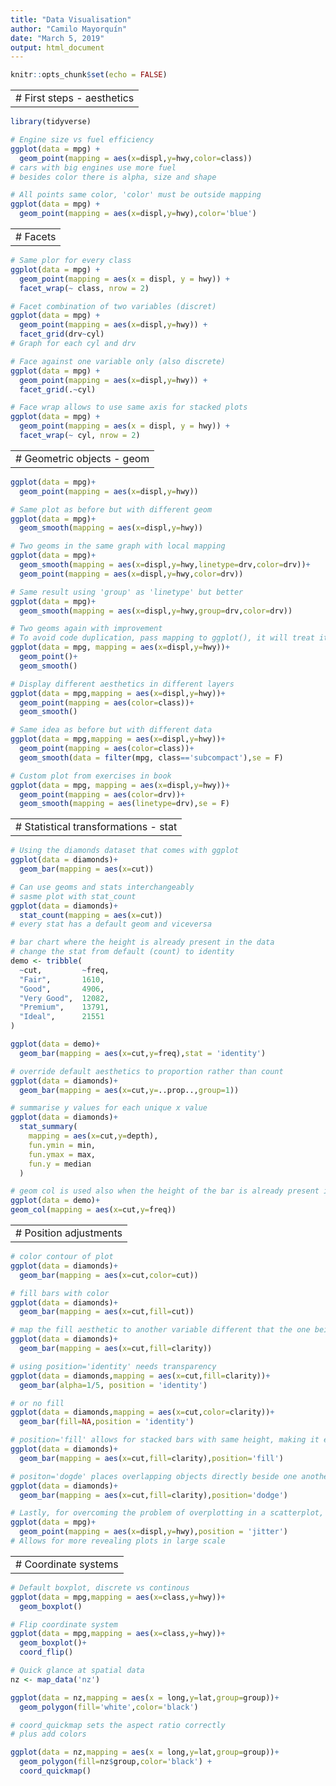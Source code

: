 ```yaml
---
title: "Data Visualisation"
author: "Camilo Mayorquín"
date: "March 5, 2019"
output: html_document
---
```


```r
knitr::opts_chunk$set(echo = FALSE)
```

--------------------------------------------------------
# First steps - aesthetics
--------------------------------------------------------

```r
library(tidyverse)

# Engine size vs fuel efficiency
ggplot(data = mpg) +
  geom_point(mapping = aes(x=displ,y=hwy,color=class))
# cars with big engines use more fuel
# besides color there is alpha, size and shape
```



```r
# All points same color, 'color' must be outside mapping
ggplot(data = mpg) +
  geom_point(mapping = aes(x=displ,y=hwy),color='blue')
```

--------------------------------------------------------
# Facets
--------------------------------------------------------

```r
# Same plor for every class
ggplot(data = mpg) + 
  geom_point(mapping = aes(x = displ, y = hwy)) + 
  facet_wrap(~ class, nrow = 2)
```

```r
# Facet combination of two variables (discret)
ggplot(data = mpg) +
  geom_point(mapping = aes(x=displ,y=hwy)) +
  facet_grid(drv~cyl)
# Graph for each cyl and drv
```

```r
# Face against one variable only (also discrete)
ggplot(data = mpg) +
  geom_point(mapping = aes(x=displ,y=hwy)) +
  facet_grid(.~cyl)
```

```r
# Face wrap allows to use same axis for stacked plots
ggplot(data = mpg) + 
  geom_point(mapping = aes(x = displ, y = hwy)) + 
  facet_wrap(~ cyl, nrow = 2)
```

--------------------------------------------------------
# Geometric objects - geom
--------------------------------------------------------

```r
ggplot(data = mpg)+
  geom_point(mapping = aes(x=displ,y=hwy))
```

```r
# Same plot as before but with different geom
ggplot(data = mpg)+
  geom_smooth(mapping = aes(x=displ,y=hwy))
```

```r
# Two geoms in the same graph with local mapping
ggplot(data = mpg)+
  geom_smooth(mapping = aes(x=displ,y=hwy,linetype=drv,color=drv))+
  geom_point(mapping = aes(x=displ,y=hwy,color=drv))
```

```r
# Same result using 'group' as 'linetype' but better
ggplot(data = mpg)+
  geom_smooth(mapping = aes(x=displ,y=hwy,group=drv,color=drv))
```

```r
# Two geoms again with improvement
# To avoid code duplication, pass mapping to ggplot(), it will treat it as global
ggplot(data = mpg, mapping = aes(x=displ,y=hwy))+
  geom_point()+
  geom_smooth()
```

```r
# Display different aesthetics in different layers
ggplot(data = mpg,mapping = aes(x=displ,y=hwy))+
  geom_point(mapping = aes(color=class))+
  geom_smooth()
```

```r
# Same idea as before but with different data
ggplot(data = mpg,mapping = aes(x=displ,y=hwy))+
  geom_point(mapping = aes(color=class))+
  geom_smooth(data = filter(mpg, class=='subcompact'),se = F)
```

```r
# Custom plot from exercises in book
ggplot(data = mpg, mapping = aes(x=displ,y=hwy))+
  geom_point(mapping = aes(color=drv))+
  geom_smooth(mapping = aes(linetype=drv),se = F)
```

--------------------------------------------------------
# Statistical transformations - stat
--------------------------------------------------------

```r
# Using the diamonds dataset that comes with ggplot
ggplot(data = diamonds)+
  geom_bar(mapping = aes(x=cut))
```

```r
# Can use geoms and stats interchangeably
# sasme plot with stat_count
ggplot(data = diamonds)+
  stat_count(mapping = aes(x=cut))
# every stat has a default geom and viceversa
```

```r
# bar chart where the height is already present in the data
# change the stat from default (count) to identity
demo <- tribble(
  ~cut,         ~freq,
  "Fair",       1610,
  "Good",       4906,
  "Very Good",  12082,
  "Premium",    13791,
  "Ideal",      21551
)

ggplot(data = demo)+
  geom_bar(mapping = aes(x=cut,y=freq),stat = 'identity')
```

```r
# override default aesthetics to proportion rather than count
ggplot(data = diamonds)+
  geom_bar(mapping = aes(x=cut,y=..prop..,group=1))
```

```r
# summarise y values for each unique x value
ggplot(data = diamonds)+
  stat_summary(
    mapping = aes(x=cut,y=depth),
    fun.ymin = min,
    fun.ymax = max,
    fun.y = median
  )

```

```r
# geom col is used also when the height of the bar is already present in the data set
ggplot(data = demo)+
geom_col(mapping = aes(x=cut,y=freq))
```

--------------------------------------------------------
# Position adjustments
--------------------------------------------------------

```r
# color contour of plot
ggplot(data = diamonds)+
  geom_bar(mapping = aes(x=cut,color=cut))
```

```r
# fill bars with color
ggplot(data = diamonds)+
  geom_bar(mapping = aes(x=cut,fill=cut))
```

```r
# map the fill aesthetic to another variable different that the one being counted
ggplot(data = diamonds)+
  geom_bar(mapping = aes(x=cut,fill=clarity))
```

```r
# using position='identity' needs transparency
ggplot(data = diamonds,mapping = aes(x=cut,fill=clarity))+
  geom_bar(alpha=1/5, position = 'identity')
```

```r
# or no fill
ggplot(data = diamonds,mapping = aes(x=cut,color=clarity))+
  geom_bar(fill=NA,position = 'identity')
```

```r
# position='fill' allows for stacked bars with same height, making it easier to compare proportions
ggplot(data = diamonds)+
  geom_bar(mapping = aes(x=cut,fill=clarity),position='fill')
```

```r
# positon='dogde' places overlapping objects directly beside one another
ggplot(data = diamonds)+
  geom_bar(mapping = aes(x=cut,fill=clarity),position='dodge')
```

```r
# Lastly, for overcoming the problem of overplotting in a scatterplot, it can be used position='jitter' to add a small amout of random noise to each point
ggplot(data = mpg)+
  geom_point(mapping = aes(x=displ,y=hwy),position = 'jitter')
# Allows for more revealing plots in large scale
```

--------------------------------------------------------
# Coordinate systems
--------------------------------------------------------

```r
# Default boxplot, discrete vs continous
ggplot(data = mpg,mapping = aes(x=class,y=hwy))+
  geom_boxplot()
```

```r
# Flip coordinate system
ggplot(data = mpg,mapping = aes(x=class,y=hwy))+
  geom_boxplot()+
  coord_flip()
```

```r
# Quick glance at spatial data
nz <- map_data('nz')

ggplot(data = nz,mapping = aes(x = long,y=lat,group=group))+
  geom_polygon(fill='white',color='black')
```

```r
# coord_quickmap sets the aspect ratio correctly
# plus add colors

ggplot(data = nz,mapping = aes(x = long,y=lat,group=group))+
  geom_polygon(fill=nz$group,color='black') +
  coord_quickmap()
```



